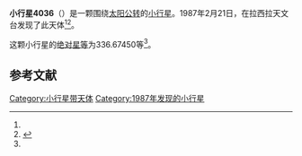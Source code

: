 {{Infobox planet
| bgcolour = #FFFFC0
| name = 4036 Whitehouse
| symbol = 
| image = 
| caption = 
| discovery = yes
| discovery_ref = 
| discoverer = {{link-en|亨利·德波鸿诺|Henri Debehogne}}
| discovery_site = [[拉西拉天文台|拉西拉天文台]] 
| discovered = 1987年2月21日
| designations = yes
| mp_name = 
| named_after = 
| alt_names = 1987 DW5/ 1959 EP / 1971 SO3 / 1976 YN4 / 1978 EE3 / 1982 BX8
| mp_category = [[主带小行星|主带小行星]]
| orbit_ref = <ref name="a">[http://ssd.jpl.nasa.gov/sbdb.cgi?sstr=4036 4036 Whitehouse] {{Wayback|url=http://ssd.jpl.nasa.gov/sbdb.cgi?sstr=4036 |date=20201124003702 }}，小行星數據庫瀏覽器（JPL Small-Body Database Browser）－[[美国国家航空航天局|美国国家航空航天局]]喷气推进实验室</ref>
| epoch = 2456400.5 (2013年4月18日更新)
| aphelion = {{convert|3.2247428|AU|km|3|abbr=on|lk=out}}
| perihelion = {{convert|2.3726286|AU|km|3|abbr=on}}
| semimajor = {{convert|2.7986857|AU|km|3|abbr=on}}
| eccentricity = 0.1522347
| period = 1710.131967 [[日|日]]<br />4.68[[儒略年|儒略年]]
| avg_speed = 
| inclination = 4.67853
| asc_node = 157.98403
| mean_anomaly = 
| arg_peri = 336.67450
| satellites = 
| physical_characteristics = yes
| dimensions = 
| mass = 
| density = 
| surface_grav = 
| escape_velocity = 
| sidereal_day = 
| axial_tilt = 
| pole_ecliptic_lat = 
| pole_ecliptic_lon = 
| albedo = 
| temperatures= 
| temp_name1 = 
| mean_temp_1 = 
| max_temp_1 = 
| temp_name2 = 
| max_temp_2 = 
| spectral_type = 
| abs_magnitude = 336.67450
}}

'''小行星4036'''（{{lang-en|4036 Whitehouse}}）是一颗围绕[[太阳|太阳]][[公转|公转]]的[[小行星|小行星]]。1987年2月21日，{{link-en|亨利·德波鸿诺|Henri Debehogne}}在拉西拉天文台发现了此天体<ref name="a" /><ref>{{cite news|title=小行星列表|url=http://cfa-www.harvard.edu/iau/lists/NumberedMPs.txt|accessdate=2013-07-08|newspaper=哈佛大学|archive-date=2008-05-17|archive-url=https://web.archive.org/web/20080517010638/http://cfa-www.harvard.edu/iau/lists/NumberedMPs.txt|dead-url=no}}</ref>。

这颗小行星的[[绝对星等|绝对星等]]为336.67450等<ref name="a" />。

==参考文献==
{{reflist}}
{{Minor Planet Number|[[小行星4035|小行星4035]]|[[小行星4037|小行星4037]]}}

{{小天体}}

[[Category:小行星带天体|Category:小行星带天体]]
[[Category:1987年发现的小行星|Category:1987年发现的小行星]]

{{asteroid-stub}}
